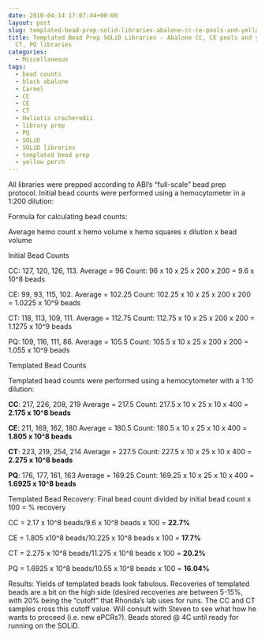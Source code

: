 ```yaml
---
date: 2010-04-14 17:07:44+00:00
layout: post
slug: templated-bead-prep-solid-libraries-abalone-cc-ce-pools-and-yellow-perch-ct-pq-libraries
title: Templated Bead Prep SOLiD Libraries - Abalone CC, CE pools and yellow perch
  CT, PQ libraries
categories:
  - Miscellaneous
tags:
  - bead counts
  - black abalone
  - Carmel
  - CC
  - CE
  - CT
  - Haliotis cracherodii
  - library prep
  - PQ
  - SOLiD
  - SOLiD libraries
  - templated bead prep
  - yellow perch
---
```


All libraries were prepped according to ABI's "full-scale" bead prep protocol. Initial bead counts were performed using a hemocytometer in a 1:200 dilution:

Formula for calculating bead counts:

Average hemo count x hemo volume x hemo squares x dilution x bead volume

Initial Bead Counts

CC: 127, 120, 126, 113. Average = 96 Count: 96 x 10 x 25 x 200 x 200 = 9.6 x 10^8 beads

CE: 99, 93, 115, 102. Average = 102.25 Count: 102.25 x 10 x 25 x 200 x 200 = 1.0225 x 10^9 beads

CT: 118, 113, 109, 111. Average = 112.75 Count: 112.75 x 10 x 25 x 200 x 200 = 1.1275 x 10^9 beads

PQ: 109, 116, 111, 86. Average = 105.5 Count: 105.5 x 10 x 25 x 200 x 200 = 1.055 x 10^9 beads

Templated Bead Counts

Templated bead counts were performed using a hemocytometer with a 1:10 dilution:

**CC**: 217, 226, 208, 219 Average = 217.5 Count: 217.5 x 10 x 25 x 10 x 400 = **2.175 x 10^8 beads**

**CE**: 211, 169, 162, 180 Average = 180.5 Count: 180.5 x 10 x 25 x 10 x 400 = **1.805 x 10^8 beads**

**CT**: 223, 219, 254, 214 Average = 227.5 Count: 227.5 x 10 x 25 x 10 x 400 = **2.275 x 10^8 beads**

**PQ**: 176, 177, 161, 163 Average = 169.25 Count: 169.25 x 10 x 25 x 10 x 400 = **1.6925 x 10^8 beads**

Templated Bead Recovery: Final bead count divided by initial bead count x 100 = % recovery

CC = 2.17 x 10^8 beads/9.6 x 10^8 beads x 100 = **22.7%**

CE = 1.805 x10^8 beads/10.225 x 10^8 beads x 100 = **17.7%**

CT = 2.275 x 10^8 beads/11.275 x 10^8 beads x 100 = **20.2%**

PQ = 1.6925 x 10^8 beads/10.55 x 10^8 beads x 100 = **16.04%**

Results: Yields of templated beads look fabulous. Recoveries of templated beads are a bit on the high side (desired recoveries are between 5-15%, with 20% being the "cutoff" that Rhonda's lab uses for runs. The CC and CT samples cross this cutoff value. Will consult with Steven to see what how he wants to proceed (i.e. new ePCRs?). Beads stored @ 4C until ready for running on the SOLiD.
